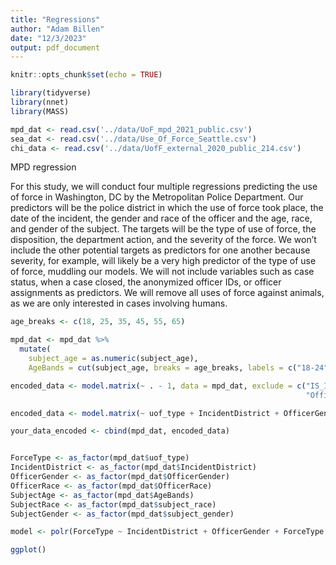 ```yaml
---
title: "Regressions"
author: "Adam Billen"
date: "12/3/2023"
output: pdf_document
---
```


```r
knitr::opts_chunk$set(echo = TRUE)
```
```r
library(tidyverse)
library(nnet)
library(MASS)
```


```r
mpd_dat <- read.csv('../data/UoF_mpd_2021_public.csv')
sea_dat <- read.csv('../data/Use_Of_Force_Seattle.csv')
chi_data <- read.csv('../data/UofF_external_2020_public_214.csv')
```

MPD regression

For this study, we will conduct four multiple regressions predicting the
use of force in Washington, DC by the Metropolitan Police Department.
Our predictors will be the police district in which the use of force
took place, the date of the incident, the gender and race of the officer
and the age, race, and gender of the subject. The targets will be the
type of use of force, the disposition, the department action, and the
severity of the force. We won't include the other potential targets as
predictors for one another because severity, for example, will likely be
a very high predictor of the type of use of force, muddling our models.
We will not include variables such as case status, when a case closed,
the anonymized officer IDs, or officer assignments as predictors. We
will remove all uses of force against animals, as we are only interested
in cases involving humans.\


```r
age_breaks <- c(18, 25, 35, 45, 55, 65)

mpd_dat <- mpd_dat %>%
  mutate(
    subject_age = as.numeric(subject_age),
    AgeBands = cut(subject_age, breaks = age_breaks, labels = c("18-24", "25-34", "35-44", "45-54", "55-65"), include.lowest = TRUE, right = FALSE))

encoded_data <- model.matrix(~ . - 1, data = mpd_dat, exclude = c("IS_ID", "IncidentDate", "IncidentTime", "CaseStatus", "DateClosed", "disposition", 
                                                                  "Officer_id", "DateClosed", "CD", "animal", "department_action", "serious"))

encoded_data <- model.matrix(~ uof_type + IncidentDistrict + OfficerGender + OfficerRace + AgeBands + subject_race + subject_gender - 1, data = mpd_dat)

your_data_encoded <- cbind(mpd_dat, encoded_data)


ForceType <- as_factor(mpd_dat$uof_type)
IncidentDistrict <- as_factor(mpd_dat$IncidentDistrict)
OfficerGender <- as_factor(mpd_dat$OfficerGender)
OfficerRace <- as_factor(mpd_dat$OfficerRace)
SubjectAge <- as_factor(mpd_dat$AgeBands)
SubjectRace <- as_factor(mpd_dat$subject_race)
SubjectGender <- as_factor(mpd_dat$subject_gender)

model <- polr(ForceType ~ IncidentDistrict + OfficerGender + ForceType + OfficerRace + SubjectAge + SubjectRace + SubjectGender, data = mpd_dat)
```

```r
ggplot()
```


